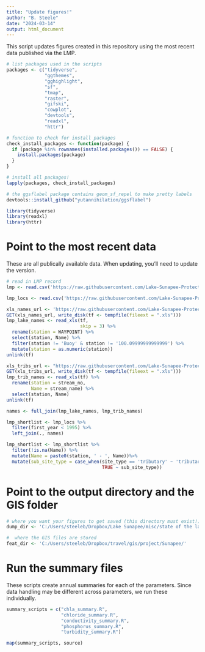 ```yaml
---
title: "Update figures!"
author: "B. Steele"
date: "2024-03-14"
output: html_document
---
```


This script updates figures created in this repository using the most recent
data published via the LMP. 

```r
# list packages used in the scripts
packages <- c("tidyverse",
              "ggthemes",
              "gghighlight",
              "sf",
              "tmap",
              "raster",
              "gifski", 
              "cowplot",
              "devtools",
              "readxl",
              "httr")

# function to check for install packages
check_install_packages <- function(package) {
  if (package %in% rownames(installed.packages()) == FALSE) {
    install.packages(package)
  }
}

# install all packages!
lapply(packages, check_install_packages)

# the ggsflabel package contains geom_sf_repel to make pretty labels
devtools::install_github("yutannihilation/ggsflabel")

library(tidyverse)
library(readxl)
library(httr)
```


# Point to the most recent data

These are all publically available data. When updating, you'll need to update the version.

```r
# read in LMP record
lmp <- read.csv('https://raw.githubusercontent.com/Lake-Sunapee-Protective-Association/LMP/main/primary%20files/LSPALMP_1986-2023_v2024-01-20.csv')

lmp_locs <- read.csv('https://raw.githubusercontent.com/Lake-Sunapee-Protective-Association/LMP/main/primary%20files/station_location_details.csv')

xls_names_url <- 'https://raw.githubusercontent.com/Lake-Sunapee-Protective-Association/LMP/main/raw%20data%20files/station%20locations/Cove%20%20Deep%20+%20Buoy%20WQ%20Sample%20Point%20GPS%20Coordinates.xls'
GET(xls_names_url, write_disk(tf <- tempfile(fileext = ".xls")))
lmp_lake_names <- read_xls(tf,
                           skip = 3) %>% 
  rename(station = WAYPOINT) %>% 
  select(station, Name) %>% 
  filter(station != 'Buoy' & station != '100.09999999999999') %>% 
  mutate(station = as.numeric(station))
unlink(tf)

xls_tribs_url <- "https://raw.githubusercontent.com/Lake-Sunapee-Protective-Association/LMP/main/raw%20data%20files/station%20locations/tributary_pts_alt.xls"
GET(xls_tribs_url, write_disk(tf <- tempfile(fileext = ".xls")))
lmp_trib_names <- read_xls(tf) %>% 
  rename(station = stream_no,
         Name = stream_name) %>% 
  select(station, Name)
unlink(tf)

names <- full_join(lmp_lake_names, lmp_trib_names)

lmp_shortlist <- lmp_locs %>% 
  filter(first_year < 1995) %>% 
  left_join(., names) 

lmp_shortlist <- lmp_shortlist %>% 
  filter(!is.na(Name)) %>% 
  mutate(Name = paste0(station, ' - ', Name))%>% 
  mutate(sub_site_type = case_when(site_type == 'tributary' ~ 'tributary',
                                   TRUE ~ sub_site_type))

```

# Point to the output directory and the GIS folder

```r
# where you want your figures to get saved (this directory must exist!)
dump_dir <- 'C:/Users/steeleb/Dropbox/Lake Sunapee/misc/state of the lake/figs/'

#  where the GIS files are stored
feat_dir <- 'C:/Users/steeleb/Dropbox/travel/gis/project/Sunapee/'
```

# Run the summary files

These scripts create annual summaries for each of the parameters. Since data handling may be different across parameters, we run these individually.

```r
summary_scripts = c("chla_summary.R", 
                    "chloride_summary.R",
                    "conductivity_summary.R",
                    "phosphorus_summary.R",
                    "turbidity_summary.R")

map(summary_scripts, source)
```

